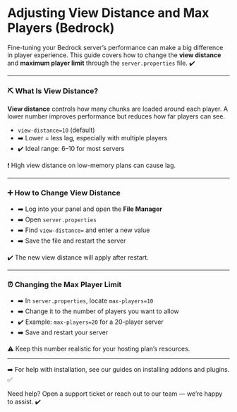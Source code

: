 # Adjusting View Distance and Max Players (Bedrock)

Fine-tuning your Bedrock server’s performance can make a big difference in player experience. This guide covers how to change the **view distance** and **maximum player limit** through the `server.properties` file. ✔️

***

### ⛏️ What Is View Distance?

**View distance** controls how many chunks are loaded around each player. A lower number improves performance but reduces how far players can see.

* `view-distance=10` (default)
* ➡️ Lower = less lag, especially with multiple players
* ✔️ Ideal range: 6–10 for most servers

❗ High view distance on low-memory plans can cause lag.

***

### ➕ How to Change View Distance

* ➡️ Log into your panel and open the **File Manager**
* ➡️ Open `server.properties`
* ➡️ Find `view-distance=` and enter a new value
* ➡️ Save the file and restart the server

✔️ The new view distance will apply after restart.

***

### ⏰ Changing the Max Player Limit

* ➡️ In `server.properties`, locate `max-players=10`
* ➡️ Change it to the number of players you want to allow
* ✔️ Example: `max-players=20` for a 20-player server
* ➡️ Save and restart your server

⚠️ Keep this number realistic for your hosting plan’s resources.

***

➡️ For help with installation, see our guides on installing addons and plugins. ✅

Need help? Open a support ticket or reach out to our team — we’re happy to assist. ✔️